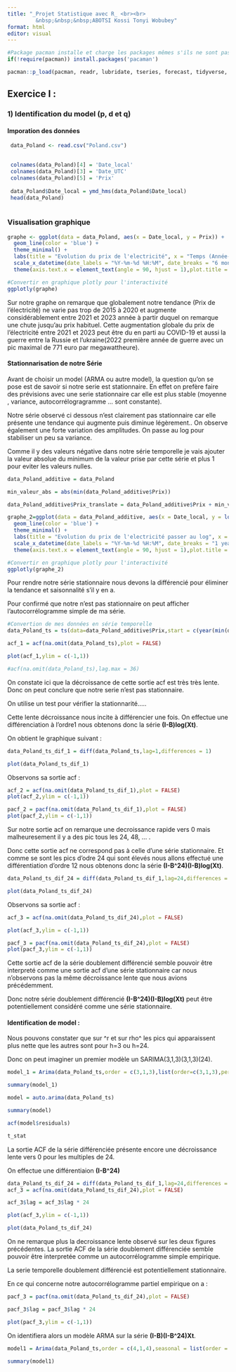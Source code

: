 ```yaml
---
title: "_Projet Statistique avec R_ <br><br>
         &nbsp;&nbsp;&nbsp;ABOTSI Kossi Tonyi Wobubey"
format: html
editor: visual
---
```


```r
#Package pacman installe et charge les packages mêmes s'ils ne sont pas dans notre environement de développement.
if(!require(pacman)) install.packages('pacaman')

pacman::p_load(pacman, readr, lubridate, tseries, forecast, tidyverse, plotly,lmtest,car)
```

## Exercice I :

### 1) Identification du model (p, d et q)

#### Imporation des données

```r
 data_Poland <- read.csv("Poland.csv")

 
 colnames(data_Poland)[4] = 'Date_local'
 colnames(data_Poland)[3] = 'Date_UTC'
 colnames(data_Poland)[5] = 'Prix'
 
 data_Poland$Date_local = ymd_hms(data_Poland$Date_local)
 head(data_Poland)
 
```

### Visualisation graphique

```r
graphe <- ggplot(data = data_Poland, aes(x = Date_local, y = Prix)) +
  geom_line(color = 'blue') +
  theme_minimal() +
  labs(title = "Evolution du prix de l'electricité", x = "Temps (Année-Mois-Jour Heure-Minute-Seconde)", y = "Prix (Euro/Mwhe)") +
  scale_x_datetime(date_labels = "%Y-%m-%d %H:%M", date_breaks = "6 month") +
  theme(axis.text.x = element_text(angle = 90, hjust = 1),plot.title = element_text(hjust = 0.5))

#Convertir en graphique plotly pour l'interactivité
ggplotly(graphe)
```

Sur notre graphe on remarque que globalement notre tendance (Prix de l'électricité) ne varie pas trop de 2015 à 2020 et augmente considérablement entre 2021 et 2023 année à partir duquel on remarque une chute jusqu'au prix habituel. Cette augmentation globale du prix de l'électricité entre 2021 et 2023 peut être du en parti au COVID-19 et aussi la guerre entre la Russie et l'ukraine(2022 première année de guerre avec un pic maximal de 771 euro par megawattheure).

#### Stationnarisation de notre Série 

Avant de choisir un model (ARMA ou autre model), la question qu'on se pose est de savoir si notre serie est stationnaire. En effet on prefère faire des prévisions avec une serie stationnaire car elle est plus stable (moyenne , variance, autocorrélogragramme ... sont constante).

Notre série observé ci dessous n'est clairement pas stationnaire car elle présente une tendance qui augmente puis diminue légèrement.. On observe également une forte variation des amplitudes. On passe au log pour stabiliser un peu sa variance.

Comme il y des valeurs négative dans notre série temporelle je vais ajouter la valeur absolue du minimum de la valeur prise par cette série et plus 1 pour eviter les valeurs nulles.

```r
data_Poland_additive = data_Poland

min_valeur_abs = abs(min(data_Poland_additive$Prix))

data_Poland_additive$Prix_translate = data_Poland_additive$Prix + min_valeur_abs + 1#ajout de 1 pour eviter les valeurs nulles

graphe_2=ggplot(data = data_Poland_additive, aes(x = Date_local, y = log(Prix_translate))) +
  geom_line(color = 'blue') +
  theme_minimal() +
  labs(title = "Evolution du prix de l'electricité passer au log", x = "Temps", y = "log du Prix (Euro/Mwhe)") +
  scale_x_datetime(date_labels = "%Y-%m-%d %H:%M", date_breaks = "1 year") +
  theme(axis.text.x = element_text(angle = 90, hjust = 1),plot.title = element_text(hjust = 0.5))

#Convertir en graphique plotly pour l'interactivité
ggplotly(graphe_2)
```

Pour rendre notre série stationnaire nous devons la différencié pour éliminer la tendance et saisonnalité s'il y en a.

Pour confirmé que notre n'est pas stationnaire on peut afficher l'autocorrélogramme simple de ma série.

```r
#Convertion de mes données en série temporelle
data_Poland_ts = ts(data=data_Poland_additive$Prix,start = c(year(min(data_Poland_additive$Date_local)),month(min(data_Poland_additive$Date_local)),day(min(data_Poland_additive$Date_local)),hour(min(data_Poland_additive$Date_local))))
```

```r
acf_1 = acf(na.omit(data_Poland_ts),plot = FALSE)

plot(acf_1,ylim = c(-1,1))

#acf(na.omit(data_Poland_ts),lag.max = 36)
```

On constate ici que la décroissance de cette sortie acf est très très lente. Donc on peut conclure que notre serie n'est pas stationnaire.

On utilise un test pour vérifier la stationnarité.....

Cette lente décroissance nous incite à différencier une fois. On effectue une différenciation à l'ordre1 nous obtenons donc la série **(I-B)log(Xt)**.

On obtient le graphique suivant :

```r
data_Poland_ts_dif_1 = diff(data_Poland_ts,lag=1,differences = 1)

plot(data_Poland_ts_dif_1)
```

Observons sa sortie acf :

```r
acf_2 = acf(na.omit(data_Poland_ts_dif_1),plot = FALSE)
plot(acf_2,ylim = c(-1,1))

pacf_2 = pacf(na.omit(data_Poland_ts_dif_1),plot = FALSE)
plot(pacf_2,ylim = c(-1,1))
```

Sur notre sortie acf on remarque une decroissance rapide vers 0 mais malheuresement il y a des pic tous les 24, 48, ... .

Donc cette sortie acf ne correspond pas à celle d'une série stationnaire. Et comme se sont les pics d'odre 24 qui sont élevés nous allons effectué une différentiation d'ordre 12 nous obtenons donc la série **(I-B\^24)(I-B)log(Xt)**.

```r
data_Poland_ts_dif_24 = diff(data_Poland_ts_dif_1,lag=24,differences = 1)

plot(data_Poland_ts_dif_24)
```

Observons sa sortie acf :

```r
acf_3 = acf(na.omit(data_Poland_ts_dif_24),plot = FALSE)

plot(acf_3,ylim = c(-1,1))

pacf_3 = pacf(na.omit(data_Poland_ts_dif_24),plot = FALSE)
plot(pacf_3,ylim = c(-1,1))
```

Cette sortie acf de la série doublement différencié semble pouvoir être interpreté comme une sortie acf d'une série stationnaire car nous n'observons pas la même décroissance lente que nous avions précédemment.

Donc notre série doublement différencié **(I-B\^24)(I-B)log(Xt)** peut être potentiellement considéré comme une série stationnaire.

#### Identification de model :

Nous pouvons constater que sur \^r et sur rho\^ les pics qui apparaissent plus nette que les autres sont pour h=3 ou h=24.

Donc on peut imaginer un premier modèle un SARIMA(3,1,3)(3,1,3)(24).

```r
model_1 = Arima(data_Poland_ts,order = c(3,1,3),list(order=c(3,1,3),period=24),include.mean = FALSE,method = "CSS-ML")

summary(model_1)
```

```r
model = auto.arima(data_Poland_ts)

summary(model)

acf(model$residuals)

```

```r
t_stat
```

La sortie ACF de la série différenciée présente encore une décroissance lente vers 0 pour les multiples de 24.

On effectue une différentiaion **(I-B\^24)**

```r
data_Poland_ts_dif_24 = diff(data_Poland_ts_dif_1,lag=24,differences = 1)
acf_3 = acf(na.omit(data_Poland_ts_dif_24),plot = FALSE)

acf_3$lag = acf_3$lag * 24

plot(acf_3,ylim = c(-1,1))

plot(data_Poland_ts_dif_24)
```

On ne remarque plus la decroissance lente observé sur les deux figures précédentes. La sortie ACF de la série doublement différenciée semble pouvoir être interpretée comme un autocorrélogramme simple empirique.

La serie temporelle doublement différencié est potentiellement stationnaire.

En ce qui concerne notre autocorrélogramme partiel empirique on a :

```r
pacf_3 = pacf(na.omit(data_Poland_ts_dif_24),plot = FALSE)

pacf_3$lag = pacf_3$lag * 24

plot(pacf_3,ylim = c(-1,1))
```

On identifiera alors un modèle ARMA sur la série **(I-B)(I-B\^24)Xt**.

```r
model1 = Arima(data_Poland_ts,order = c(4,1,4),seasonal = list(order = c(4,1,4),period=24*365),include.mean = FALSE,method = "CSS-ML")

summary(model1)
```
